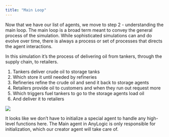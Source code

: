 ```yaml
---
title: "Main Loop"
---
```


Now that we have our list of agents, we move to step 2 - understanding the main loop. The main loop is a broad term meant to convey the general process of the simulation. While sophisticated simulations can and do evolve over time, there is always a process or set of processes that directs the agent interactions.

In this simulation it’s the process of delivering oil from tankers, through the supply chain, to retailers.

1. Tankers deliver crude oil to storage tanks
1. Which store it until needed by refineries
1. Refineries refine the crude oil and send it back to storage agents
1. Retailers provide oil to customers and when they run out request more
1. Which triggers fuel tankers to go to the storage agents load oil
1. And deliver it to retailers

![](https://cdn-us1.hash.ai/site/docs/anylogic-oil-main-loop.png)

It looks like we don’t have to initialize a special agent to handle any high-level functions here. The Main agent in AnyLogic is only responsible for initialization, which our creator agent will take care of.
